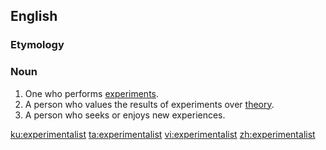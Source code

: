 ==English==

===Etymology===
{{suffix|en|experimental|ist}}

===Noun===
{{en-noun}}

# One who performs [[experiment]]s.
# A person who values the results of experiments over [[theory]].
# A person who seeks or enjoys new experiences.

[[ku:experimentalist]]
[[ta:experimentalist]]
[[vi:experimentalist]]
[[zh:experimentalist]]